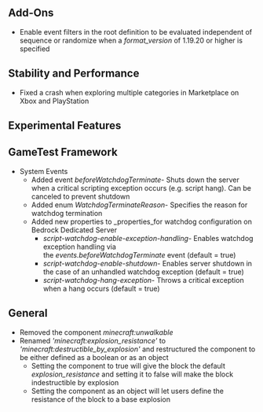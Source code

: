 



## **Add-Ons**

-   Enable event filters in the root definition to be evaluated independent of sequence or randomize when a _format\_version_ of 1.19.20 or higher is specified

## **Stability and Performance**

-   Fixed a crash when exploring multiple categories in Marketplace on Xbox and PlayStation




<h2 className="experimental_divider">Experimental Features</h2>




## **GameTest Framework**

-   System Events
    -   Added event _beforeWatchdogTerminate_\- Shuts down the server when a critical scripting exception occurs (e.g. script hang). Can be canceled to prevent shutdown
    -   Added enum _WatchdogTerminateReason_\- Specifies the reason for watchdog termination
    -   Added new properties to _properties_for watchdog configuration on Bedrock Dedicated Server
        -   _script-watchdog-enable-exception-handling_\- Enables watchdog exception handling via the _events.beforeWatchdogTerminate_ event (default = true)
        -   _script-watchdog-enable-shutdown_\- Enables server shutdown in the case of an unhandled watchdog exception (default = true)
        -   _script-watchdog-hang-exception_\- Throws a critical exception when a hang occurs (default = true)

## **General**

-   Removed the component _minecraft:unwalkable_
-   Renamed _'minecraft:explosion\_resistance'_ to _'minecraft:destructible\_by\_explosion'_ and restructured the component to be either defined as a boolean or as an object
    -   Setting the component to true will give the block the default _explosion\_resistance_ and setting it to false will make the block indestructible by explosion
    -   Setting the component as an object will let users define the resistance of the block to a base explosion